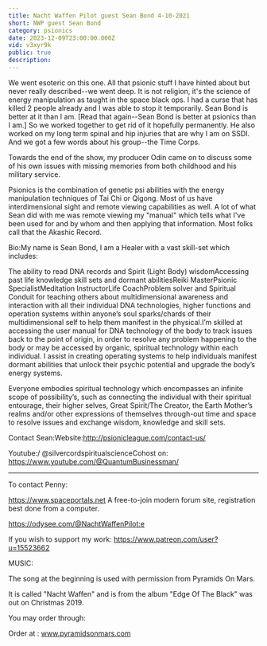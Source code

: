 ```yaml
---
title: Nacht Waffen Pilot guest Sean Bond 4-10-2021
short: NWP guest Sean Bond
category: psionics
date: 2023-12-09T23:00:00.000Z
vid: v3xyr9k
public: true
description:
---
```

We went esoteric on this one. All that psionic stuff I have hinted about but never really described--we went deep. It is not religion, it's the science of energy manipulation as taught in the space black ops. I had a curse that has killed 2 people already and I was able to stop it temporarily. Sean Bond is better at it than I am. [Read that again--Sean Bond is better at psionics than I am.] So we worked together to get rid of it hopefully permanently. He also worked on my long term spinal and hip injuries that are why I am on SSDI. And we got a few words about his group--the Time Corps.

Towards the end of the show, my producer Odin came on to discuss some of his own issues with missing memories from both childhood and his military service.

Psionics is the combination of genetic psi abilities with the energy manipulation techniques of Tai Chi or Qigong. Most of us have interdimensional sight and remote viewing capabilities as well. A lot of what Sean did with me was remote viewing my "manual" which tells what I've been used for and by whom and then applying that information. Most folks call that the Akashic Record.

Bio:My name is Sean Bond, I am a Healer with a vast skill-set which includes:

The ability to read DNA records and Spirit (Light Body) wisdomAccessing past life knowledge skill sets and dormant abilitiesReiki MasterPsionic SpecialistMeditation InstructorLife CoachProblem solver and Spiritual Conduit for teaching others about multidimensional awareness and interaction with all their individual DNA technologies, higher functions and operation systems within anyone’s soul sparks/chards of their multidimensional self to help them manifest in the physical.I’m skilled at accessing the user manual for DNA technology of the body to track issues back to the point of origin, in order to resolve any problem happening to the body or may be accessed by organic, spiritual technology within each individual. I assist in creating operating systems to help individuals manifest dormant abilities that unlock their psychic potential and upgrade the body’s energy systems.

Everyone embodies spiritual technology which encompasses an infinite scope of possibility’s, such as connecting the individual with their spiritual entourage, their higher selves, Great Spirit/The Creator, the Earth Mother’s realms and/or other expressions of themselves through-out time and space to resolve issues and exchange wisdom, knowledge and skill sets.

Contact Sean:Website:http://psionicleague.com/contact-us/

Youtube:/ @silvercordspiritualscienceCohost on: https://www.youtube.com/@QuantumBusinessman/
***
To contact Penny:

https://www.spaceportals.net A free-to-join modern forum site, registration best done from a computer.

https://odysee.com/@NachtWaffenPilot:e

If you wish to support my work: https://www.patreon.com/user?u=15523662

MUSIC:

The song at the beginning is used with permission from Pyramids On Mars.

It is called "Nacht Waffen" and is from the album "Edge Of The Black" was out on Christmas 2019.

You may order through:

Order at : www.pyramidsonmars.com
